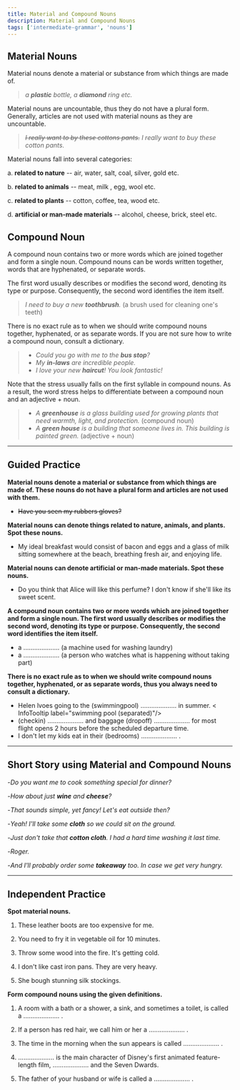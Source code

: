 ```yaml
---
title: Material and Compound Nouns
description: Material and Compound Nouns
tags: ['intermediate-grammar', 'nouns']
---
```


## Material Nouns

Material nouns denote a material or substance from which things are made of.

> _a **plastic** bottle, a **diamond** ring etc._

Material nouns are uncountable, thus they do not have a plural form. Generally, articles are not used with material nouns as they are uncountable.

> _~~I really want to by these cottons pants.~~ I really want to buy these cotton pants._

Material nouns fall into several categories:

a. **related to nature** -- air, water, salt, coal, silver, gold etc.

b. **related to animals** -- meat, milk , egg, wool etc.

c. **related to plants** -- cotton, coffee, tea, wood etc.

d. **artificial or man-made materials** -- alcohol, cheese, brick, steel etc.

## Compound Noun

A compound noun contains two or more words which are joined together and form a single noun. Compound nouns can be words written together, words that are hyphenated, or separate words.

The first word usually describes or modifies the second word, denoting its type or purpose. Consequently, the second word identifies the item itself.

> _I need to buy a new **toothbrush**._ (a brush used for cleaning one's teeth)

There is no exact rule as to when we should write compound nouns together, hyphenated, or as separate words. If you are not sure how to write a compound noun, consult a dictionary.

> - _Could you go with me to the **bus stop**?_
> - _My **in-laws** are incredible people._
> - _I love your new **haircut**! You look fantastic!_

Note that the stress usually falls on the first syllable in compound nouns. As a result, the word stress helps to differentiate between a compound noun and an adjective + noun.

> - _A **greenhouse** is a glass building used for growing plants that need warmth, light, and protection._ (compound noun)
> - _A **green house** is a building that someone lives in. This building is painted green._ (adjective + noun)

---

## Guided Practice

**Material nouns denote a material or substance from which things are made of. These nouns do not have a plural form and articles are not used with them.**

- ~~Have you seen my rubbers gloves?~~ <InfoTooltip label="Have you seen my rubber gloves?" />

**Material nouns can denote things related to nature, animals, and plants. Spot these nouns.**

- My ideal breakfast would consist of bacon and eggs and a glass of milk sitting somewhere at the beach, breathing fresh air, and enjoying life. <InfoTooltip label="bacon, eggs, milk, air" />

**Material nouns can denote artificial or man-made materials. Spot these nouns.**

- Do you think that Alice will like this perfume? I don't know if she'll like its sweet scent. <InfoTooltip label="perfume"/>

**A compound noun contains two or more words which are joined together and form a single noun. The first word usually describes or modifies the second word, denoting its type or purpose. Consequently, the second word identifies the item itself.**

- a .................... (a machine used for washing laundry) <InfoTooltip label="washing machine"/>
- a .................... (a person who watches what is happening without taking part) <InfoTooltip label="bystander"/>

**There is no exact rule as to when we should write compound nouns together, hyphenated, or as separate words, thus you always need to consult a dictionary.**

- Helen lvoes going to the (swimmingpool) .................... in summer. < InfoTooltip label="swimming pool (separated)"/>
- (checkin) .................... and baggage (dropoff) .................... for most flight opens 2 hours before the scheduled departure time. <InfoTooltip label="Check-in, drop-off (hyphenated)"/>
- I don't let my kids eat in their (bedrooms) .................... . <InfoTooltip label="bedrooms (written together)"/>

---

## Short Story using Material and Compound Nouns

-_Do you want me to cook something special for dinner?_

-_How about just **wine** and **cheese**?_

-_That sounds simple, yet fancy! Let's eat outside then?_

-_Yeah! I'll take some **cloth** so we could sit on the ground._

-_Just don't take that **cotton cloth**. I had a hard time washing it last time._

-_Roger._

-_And I'll probably order some **takeaway** too. In case we get very hungry._

---

## Independent Practice

**Spot material nouns.**

1. These leather boots are too expensive for me. <InfoTooltip label="leather" />

2. You need to fry it in vegetable oil for 10 minutes. <InfoTooltip label="vegetable oil" />

3. Throw some wood into the fire. It's getting cold. <InfoTooltip label="wood" />

4. I don't like cast iron pans. They are very heavy. <InfoTooltip label="cast iron" />

5. She bough stunning silk stockings. <InfoTooltip label="silk" />

**Form compound nouns using the given definitions.**

1. A room with a bath or a shower, a sink, and sometimes a toilet, is called a .................... . <InfoTooltip label="bathroom" />

2. If a person has red hair, we call him or her a .................... . <InfoTooltip label="redhead" />

3. The time in the morning when the sun appears is called .................... . <InfoTooltip label="sunrise" />

4. .................... is the main character of Disney's first animated feature-length film, .................... and the Seven Dwards. <InfoTooltip label="Snow White, Snow White" />

5. The father of your husband or wife is called a .................... . <InfoTooltip label="father-in-law" />

